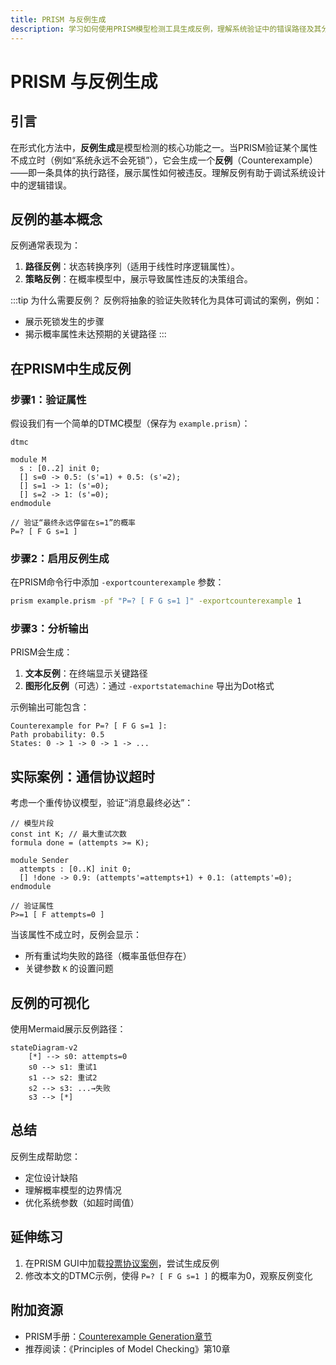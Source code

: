 ```yaml
---
title: PRISM 与反例生成
description: 学习如何使用PRISM模型检测工具生成反例，理解系统验证中的错误路径及其分析方法。
---
```


# PRISM 与反例生成

## 引言

在形式化方法中，**反例生成**是模型检测的核心功能之一。当PRISM验证某个属性不成立时（例如“系统永远不会死锁”），它会生成一个**反例**（Counterexample）——即一条具体的执行路径，展示属性如何被违反。理解反例有助于调试系统设计中的逻辑错误。

## 反例的基本概念

反例通常表现为：
1. **路径反例**：状态转换序列（适用于线性时序逻辑属性）。
2. **策略反例**：在概率模型中，展示导致属性违反的决策组合。

:::tip 为什么需要反例？
反例将抽象的验证失败转化为具体可调试的案例，例如：
- 展示死锁发生的步骤
- 揭示概率属性未达预期的关键路径
:::

## 在PRISM中生成反例

### 步骤1：验证属性
假设我们有一个简单的DTMC模型（保存为 `example.prism`）：
```prism
dtmc

module M
  s : [0..2] init 0;
  [] s=0 -> 0.5: (s'=1) + 0.5: (s'=2);
  [] s=1 -> 1: (s'=0);
  [] s=2 -> 1: (s'=0);
endmodule

// 验证“最终永远停留在s=1”的概率
P=? [ F G s=1 ]
```

### 步骤2：启用反例生成
在PRISM命令行中添加 `-exportcounterexample` 参数：
```bash
prism example.prism -pf "P=? [ F G s=1 ]" -exportcounterexample 1
```

### 步骤3：分析输出
PRISM会生成：
1. **文本反例**：在终端显示关键路径
2. **图形化反例**（可选）：通过 `-exportstatemachine` 导出为Dot格式

示例输出可能包含：
```
Counterexample for P=? [ F G s=1 ]:
Path probability: 0.5
States: 0 -> 1 -> 0 -> 1 -> ...
```

## 实际案例：通信协议超时

考虑一个重传协议模型，验证“消息最终必达”：
```prism
// 模型片段
const int K; // 最大重试次数
formula done = (attempts >= K);

module Sender
  attempts : [0..K] init 0;
  [] !done -> 0.9: (attempts'=attempts+1) + 0.1: (attempts'=0);
endmodule

// 验证属性
P>=1 [ F attempts=0 ]
```

当该属性不成立时，反例会显示：
- 所有重试均失败的路径（概率虽低但存在）
- 关键参数 `K` 的设置问题

## 反例的可视化

使用Mermaid展示反例路径：
```mermaid
stateDiagram-v2
    [*] --> s0: attempts=0
    s0 --> s1: 重试1
    s1 --> s2: 重试2
    s2 --> s3: ...→失败
    s3 --> [*]
```

## 总结

反例生成帮助您：
- 定位设计缺陷
- 理解概率模型的边界情况
- 优化系统参数（如超时阈值）

## 延伸练习

1. 在PRISM GUI中加载[投票协议案例](http://www.prismmodelchecker.org/casestudies/voting.php)，尝试生成反例
2. 修改本文的DTMC示例，使得 `P=? [ F G s=1 ]` 的概率为0，观察反例变化

## 附加资源

- PRISM手册：[Counterexample Generation章节](http://prismmodelchecker.org/manual/)
- 推荐阅读：《Principles of Model Checking》第10章